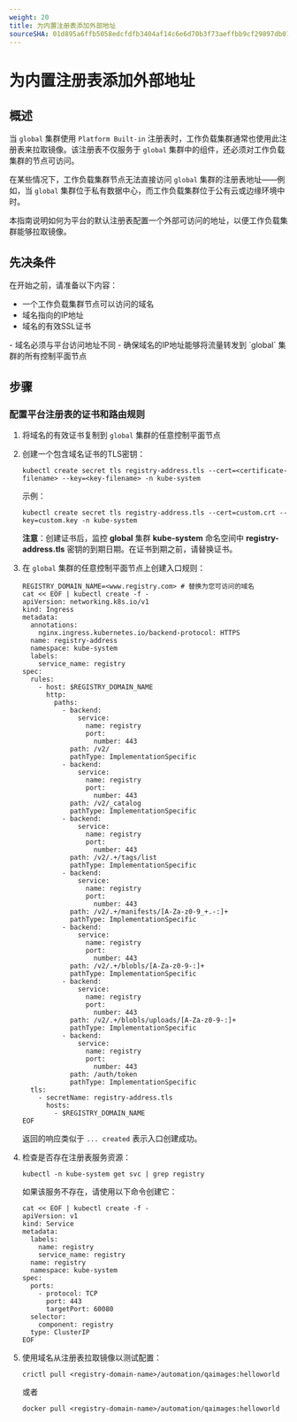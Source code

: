 ```yaml
---
weight: 20
title: 为内置注册表添加外部地址
sourceSHA: 01d895a6ffb5058edcfdfb3404af14c6e6d70b3f73aeffbb9cf29897db011a54
---
```


# 为内置注册表添加外部地址

## 概述

当 `global` 集群使用 `Platform Built-in` 注册表时，工作负载集群通常也使用此注册表来拉取镜像。该注册表不仅服务于 `global` 集群中的组件，还必须对工作负载集群的节点可访问。

在某些情况下，工作负载集群节点无法直接访问 `global` 集群的注册表地址——例如，当 `global` 集群位于私有数据中心，而工作负载集群位于公有云或边缘环境中时。

本指南说明如何为平台的默认注册表配置一个外部可访问的地址，以便工作负载集群能够拉取镜像。

## 先决条件

在开始之前，请准备以下内容：

- 一个工作负载集群节点可以访问的域名
- 域名指向的IP地址
- 域名的有效SSL证书

<Directive type="warning" title="警告">
  - 域名必须与平台访问地址不同
  - 确保域名的IP地址能够将流量转发到 `global` 集群的所有控制平面节点
</Directive>

## 步骤

### 配置平台注册表的证书和路由规则

1. 将域名的有效证书复制到 `global` 集群的任意控制平面节点

2. 创建一个包含域名证书的TLS密钥：

   ```
   kubectl create secret tls registry-address.tls --cert=<certificate-filename> --key=<key-filename> -n kube-system
   ```

   示例：

   ```
   kubectl create secret tls registry-address.tls --cert=custom.crt --key=custom.key -n kube-system
   ```

   **注意**：创建证书后，监控 **global** 集群 **kube-system** 命名空间中 **registry-address.tls** 密钥的到期日期。在证书到期之前，请替换证书。

3. 在 `global` 集群的任意控制平面节点上创建入口规则：

   ```
   REGISTRY_DOMAIN_NAME=<www.registry.com> # 替换为您可访问的域名
   cat << EOF | kubectl create -f -
   apiVersion: networking.k8s.io/v1
   kind: Ingress
   metadata:
     annotations:
       nginx.ingress.kubernetes.io/backend-protocol: HTTPS
     name: registry-address
     namespace: kube-system
     labels:
       service_name: registry
   spec:
     rules:
       - host: $REGISTRY_DOMAIN_NAME
         http:
           paths:
             - backend:
                 service:
                   name: registry
                   port:
                     number: 443
               path: /v2/
               pathType: ImplementationSpecific
             - backend:
                 service:
                   name: registry
                   port:
                     number: 443
               path: /v2/_catalog
               pathType: ImplementationSpecific
             - backend:
                 service:
                   name: registry
                   port:
                     number: 443
               path: /v2/.+/tags/list
               pathType: ImplementationSpecific
             - backend:
                 service:
                   name: registry
                   port:
                     number: 443
               path: /v2/.+/manifests/[A-Za-z0-9_+.-:]+
               pathType: ImplementationSpecific
             - backend:
                 service:
                   name: registry
                   port:
                     number: 443
               path: /v2/.+/blobls/[A-Za-z0-9-:]+
               pathType: ImplementationSpecific
             - backend:
                 service:
                   name: registry
                   port:
                     number: 443
               path: /v2/.+/blobls/uploads/[A-Za-z0-9-:]+
               pathType: ImplementationSpecific
             - backend:
                 service:
                   name: registry
                   port:
                     number: 443
               path: /auth/token
               pathType: ImplementationSpecific
     tls:
       - secretName: registry-address.tls
         hosts:
           - $REGISTRY_DOMAIN_NAME
   EOF
   ```

   返回的响应类似于 `... created` 表示入口创建成功。

4. 检查是否存在注册表服务资源：

   ```
   kubectl -n kube-system get svc | grep registry
   ```

   如果该服务不存在，请使用以下命令创建它：

   ```
   cat << EOF | kubectl create -f -
   apiVersion: v1
   kind: Service
   metadata:
     labels:
       name: registry
       service_name: registry
     name: registry
     namespace: kube-system
   spec:
     ports:
       - protocol: TCP
         port: 443
         targetPort: 60080
     selector:
       component: registry
     type: ClusterIP
   EOF
   ```

5. 使用域名从注册表拉取镜像以测试配置：

   ```
   crictl pull <registry-domain-name>/automation/qaimages:helloworld
   ```

   或者

   ```
   docker pull <registry-domain-name>/automation/qaimages:helloworld
   ```
